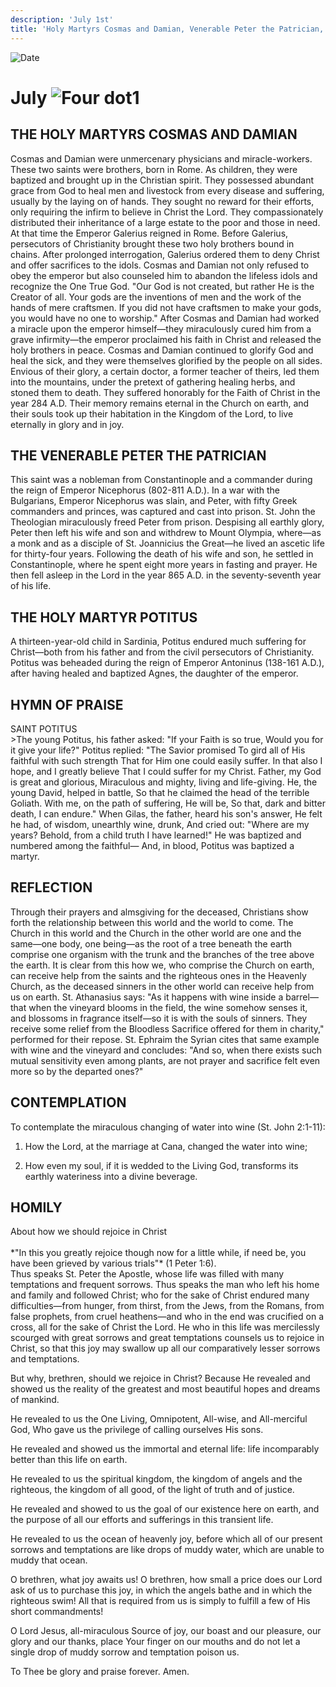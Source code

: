 ```yaml
---
description: 'July 1st'
title: 'Holy Martyrs Cosmas and Damian, Venerable Peter the Patrician, Holy Martyr Potitus'
---
```


<RunningHead />
<Image src="/title-imprint.png" height={68} width={50} alt="Date" className="title-imprint"/>

# <div id="date">July <Image className="four-dot" src="/four-dot.png" height={15} width={15} alt="Four dot" />1</div>

## THE HOLY MARTYRS COSMAS AND DAMIAN

Cosmas and Damian were unmercenary physicians and miracle-workers. These two saints were brothers, born in Rome.  As children, they were baptized and brought up in the Christian spirit. They possessed abundant grace from God to heal men and livestock from every disease and suffering, usually by the laying on of hands. They sought no reward for their efforts, only requiring the infirm to believe in Christ the Lord. They compassionately distributed their inheritance of a large estate to the poor and those in need. At that time the Emperor Galerius reigned in Rome. Before Galerius, persecutors of Christianity brought these two holy brothers bound in chains. After prolonged interrogation, Galerius ordered them to deny Christ and offer sacrifices to the idols. Cosmas and Damian not only refused to obey the emperor but also counseled him to abandon the lifeless idols and recognize the One True God. "Our God is not created, but rather He is the Creator of all. Your gods are the inventions of men and the work of the hands of mere craftsmen. If you did not have craftsmen to make your gods, you would have no one to worship." After Cosmas and Damian had worked a miracle upon the emperor himself—they miraculously cured him from a grave infirmity—the emperor proclaimed his faith in Christ and released the holy brothers in peace. Cosmas and Damian continued to glorify God and heal the sick, and they were themselves glorified by the people on all sides. Envious of their glory, a certain doctor, a former teacher of theirs, led them into the mountains, under the pretext of gathering healing herbs, and stoned them to death. They suffered honorably for the Faith of Christ in the year 284 A.D. Their memory remains eternal in the Church on earth, and their souls took up their habitation in the Kingdom of the Lord, to live eternally in glory and in joy.

## THE VENERABLE PETER THE PATRICIAN

This saint was a nobleman from Constantinople and a commander during the reign of Emperor Nicephorus (802-811 A.D.). In a war with the Bulgarians, Emperor Nicephorus was slain, and Peter, with fifty Greek commanders and princes, was captured and cast into prison. St. John the Theologian miraculously freed Peter from prison. Despising all earthly glory, Peter then left his wife and son and withdrew to Mount Olympia, where—as a monk and as a disciple of St. Joannicius the Great—he lived an ascetic life for thirty-four years. Following the death of his wife and son, he settled in Constantinople, where he spent eight more years in fasting and prayer. He then fell asleep in the Lord in the year 865 A.D. in the seventy-seventh year of his life.

## THE HOLY MARTYR POTITUS

A thirteen-year-old child in Sardinia, Potitus endured much suffering for Christ—both from his father and from the civil persecutors of Christianity. Potitus was beheaded during the reign of Emperor Antoninus (138-161 A.D.), after having healed and baptized Agnes, the daughter of the emperor.


## HYMN OF PRAISE
<div style={{textAlign:'center', color:'crimson', fontWeight:'bold'}}>
SAINT POTITUS
</div>
>The young Potitus, his father asked:  
"If your Faith is so true,  
Would you for it give your life?"  
Potitus replied: "The Savior promised  
To gird all of His faithful with such strength  
That for Him one could easily suffer.  
In that also I hope, and I greatly believe  
That I could suffer for my Christ.  
Father, my God is great and glorious,  
Miraculous and mighty, living and life-giving.  
He, the young David, helped in battle,  
So that he claimed the head of the terrible Goliath.  
With me, on the path of suffering, He will be,  
So that, dark and bitter death, I can endure."  
When Gilas, the father, heard his son's answer,  
He felt he had, of wisdom, unearthly wine, drunk,  
And cried out: "Where are my years?  
Behold, from a child truth I have learned!"  
He was baptized and numbered among the faithful—  
And, in blood, Potitus was baptized a martyr.  


## REFLECTION

Through their prayers and almsgiving for the deceased, Christians show forth the relationship between this world and the world to come. The Church in this world and the Church in the other world are one and the same—one body, one being—as the root of a tree beneath the earth comprise one organism with the trunk and the branches of the tree above the earth. It is clear from this how we, who comprise the Church on earth, can receive help from the saints and the righteous ones in the Heavenly Church, as the deceased sinners in the other world can receive help from us on earth. St. Athanasius says: "As it happens with wine inside a barrel—that when the vineyard blooms in the field, the wine somehow senses it, and blossoms in fragrance itself—so it is with the souls of sinners. They receive some relief from the Bloodless Sacrifice offered for them in charity," performed for their repose. St. Ephraim the Syrian cites that same example with wine and the vineyard and concludes: "And so, when there exists such mutual sensitivity even among plants, are not prayer and sacrifice felt even more so by the departed ones?"


## CONTEMPLATION

To contemplate the miraculous changing of water into wine (St. John 2:1-11):

1. How the Lord, at the marriage at Cana, changed the water into wine;

2. How even my soul, if it is wedded to the Living God, transforms its earthly wateriness into a divine beverage.


## HOMILY
<div style={{textAlign:'center', color:'crimson', fontWeight:'bold'}}>
About how we should rejoice in Christ
</div>
<br />
<div style={{textAlign:'right'}}>
*"In this you greatly rejoice though now for a little while, if need be, you have been grieved by various trials"* (1 Peter 1:6).
</div>
Thus speaks St. Peter the Apostle, whose life was filled with many temptations and frequent sorrows. Thus speaks the man who left his home and family and followed Christ; who for the sake of Christ endured many difficulties—from hunger, from thirst, from the Jews, from the Romans, from false prophets, from cruel heathens—and who in the end was crucified on a cross, all for the sake of Christ the Lord. He who in this life was mercilessly scourged with great sorrows and great temptations counsels us to rejoice in Christ, so that this joy may swallow up all our comparatively lesser sorrows and temptations.

But why, brethren, should we rejoice in Christ? Because He revealed and showed us the reality of the greatest and most beautiful hopes and dreams of mankind.

He revealed to us the One Living, Omnipotent, All-wise, and All-merciful God, Who gave us the privilege of calling ourselves His sons.

He revealed and showed us the immortal and eternal life: life incomparably better than this life on earth.

He revealed to us the spiritual kingdom, the kingdom of angels and the righteous, the kingdom of all good, of the light of truth and of justice.

He revealed and showed to us the goal of our existence here on earth, and the purpose of all our efforts and sufferings in this transient life.

He revealed to us the ocean of heavenly joy, before which all of our present sorrows and temptations are like drops of muddy water, which are unable to muddy that ocean.

O brethren, what joy awaits us! O brethren, how small a price does our Lord ask of us to purchase this joy, in which the angels bathe and in which the righteous swim! All that is required from us is simply to fulfill a few of His short commandments!

O Lord Jesus, all-miraculous Source of joy, our boast and our pleasure, our glory and our thanks, place Your finger on our mouths and do not let a single drop of muddy sorrow and temptation poison us.

To Thee be glory and praise forever. Amen.
